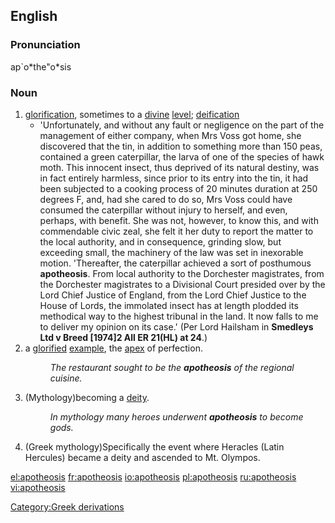 ==English==

===Pronunciation===
ap`o*the"o*sis

===Noun===
{{en-noun|apotheoses}}
# [[glorification]], sometimes to a [[divine]] [[level]]; [[deification]]
#*'Unfortunately, and without any fault or negligence on the part of the management of either company, when Mrs Voss got home, she discovered that the tin, in addition to something more than 150 peas, contained a green caterpillar, the larva of one of the species of hawk moth.  This innocent insect, thus deprived of its natural destiny, was in fact entirely harmless, since prior to its entry into the tin, it had been subjected to a cooking process of 20 minutes duration at 250 degrees F, and, had she cared to do so, Mrs Voss could have consumed the caterpillar without injury to herself, and even, perhaps, with benefit.  She was not, however, to know this, and with commendable civic zeal, she felt it her duty to report the matter to the local authority, and in consequence, grinding slow, but exceeding small, the machinery of the law was set in inexorable motion. 'Thereafter, the caterpillar achieved a sort of posthumous '''apotheosis'''.  From local authority to the Dorchester magistrates, from the Dorchester magistrates to a Divisional Court presided over by the Lord Chief Justice of England, from the Lord Chief Justice to the House of Lords, the immolated insect has at length plodded its methodical way to the highest tribunal in the land.  It now falls to me to deliver my opinion on its case.'  (Per Lord Hailsham in '''Smedleys Ltd v Breed [1974]2 All ER 21(HL) at 24'''.)
# a [[glorify|glorified]] [[example]], the [[apex]] of perfection.
#:''The restaurant sought to be the '''apotheosis''' of the regional cuisine.''
#(Mythology)becoming a [[deity]].
#:''In mythology many heroes underwent '''apotheosis''' to become gods.''
#(Greek mythology)Specifically the event where Heracles (Latin Hercules) became a deity and ascended to Mt. Olympos.

[[Category:Greek derivations]]

[[el:apotheosis]]
[[fr:apotheosis]]
[[io:apotheosis]]
[[pl:apotheosis]]
[[ru:apotheosis]]
[[vi:apotheosis]]